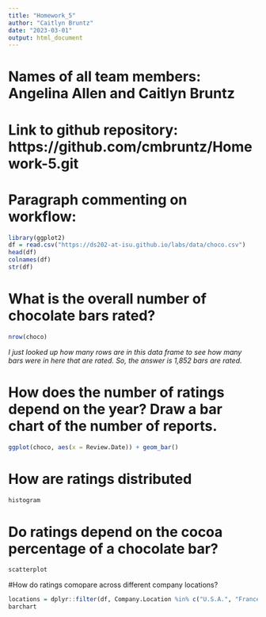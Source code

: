 ```yaml
---
title: "Homework_5"
author: "Caitlyn Bruntz"
date: "2023-03-01"
output: html_document
---
```


# Names of all team members: Angelina Allen and Caitlyn Bruntz
# Link to github repository: https://github.com/cmbruntz/Homework-5.git
# Paragraph commenting on workflow: 

```r
library(ggplot2)
df = read.csv("https://ds202-at-isu.github.io/labs/data/choco.csv")
head(df)
colnames(df)
str(df)
```
# What is the overall number of chocolate bars rated?

```r
nrow(choco)
```
*I just looked up how many rows are in this data frame to see how many bars were in here that are rated. So, the answer is 1,852 bars are rated.*

# How does the number of ratings depend on the year? Draw a bar chart of the number of reports.

```r
ggplot(choco, aes(x = Review.Date)) + geom_bar()
```


# How are ratings distributed
```r
histogram
```


# Do ratings depend on the cocoa percentage of a chocolate bar?
```r
scatterplot
```


#How do ratings comopare across different company locations?
```r
locations = dplyr::filter(df, Company.Location %in% c("U.S.A.", "France", "Canada"))
barchart
```



